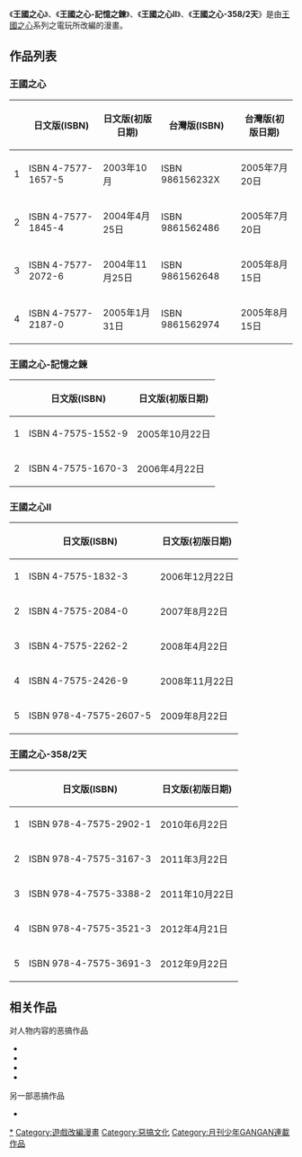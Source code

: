 {{noteTA
| G1=Games
| G2=Square Enix
| G3=Disney
}}
{{Infobox animanga/Headerofja
|標題=王國之心
|圖像= 
|尺寸= 
|說明= 
|日文名稱=キングダム ハーツ
|英文名稱=Kingdom Hearts 
|假名= 
|羅馬字= 
|類型=
}}
{{Infobox animanga/Manga
|標題=王國之心<br/><span style="font-size:smaller;">{{lang|ja|キングダム ハーツ}}</span>
|作者=
|作畫=[[天野シロ|天野シロ]]
|出版社= {{flagicon|Japan}} <br/> {{flagicon|Taiwan}} [[青文出版社|青文出版社]]
|其他出版社= 
|連載雜誌= [[Fami通|Fami通]]
|發售日= 
|開始=
|結束=
|冊數=全4冊
|話數= 
|其他=
}}
{{Infobox animanga/Manga
|標題=王國之心-記憶之鍊<br/><span style="font-size:smaller;">{{lang|ja|キングダム ハーツ チェイン オブ メモリーズ}}</span>
|作者=
|作畫=[[天野シロ|天野シロ]] 
|出版社= {{flagicon|Japan}} [[Square_Enix|Square Enix]]
|其他出版社= 
|連載雜誌= [[月刊少年GANGAN|月刊少年GANGAN]]
|發售日= 
|開始=
|結束=
|冊數=全2冊
|話數= 
|其他=未有中文版
}}
{{Infobox animanga/Manga
|標題=王國之心II<br/><span style="font-size:smaller;">{{lang|ja|キングダム ハーツII}}</span>
|作者=
|作畫=[[天野シロ|天野シロ]] 
|出版社= {{flagicon|Japan}} [[Square_Enix|Square Enix]]
|其他出版社= 
|連載雜誌= [[月刊少年GANGAN|月刊少年GANGAN]]
|發售日= 
|開始=
|結束=
|冊數=5冊 連載中
|話數= 
|其他=未有中文版
}}
{{Infobox animanga/Manga
|標題=王國之心-358/2天<br/><span style="font-size:smaller;">{{lang|ja|キングダム ハーツ 358/2 Days}}</span>
|作者=
|作畫=[[天野シロ|天野シロ]] 
|出版社= {{flagicon|Japan}} [[Square_Enix|Square Enix]]
|其他出版社= 
|連載雜誌= [[月刊少年GANGAN|月刊少年GANGAN]]
|發售日= 
|開始=
|結束=
|冊數=全5冊
|話數= 
|其他=未有中文版
}}
{{Infobox animanga/Footerofja}}
{{漫畫}}
《'''王國之心'''》、《'''王國之心-記憶之鍊'''》、《'''王國之心II'''》、《'''王國之心-358/2天'''》是由[[王國之心|王國之心]]系列之電玩所改編的漫畫。

==作品列表==
===王國之心===
{| border="1" class="wikitable"
|- 
! !!日文版(ISBN)!!日文版(初版日期)!!台灣版(ISBN)!!台灣版(初版日期)
|- 
|1||ISBN 4-7577-1657-5 ||2003年10月 ||ISBN 986156232X ||2005年7月20日
|-
|2||ISBN 4-7577-1845-4 ||2004年4月25日 ||ISBN 9861562486 ||2005年7月20日
|-
|3||ISBN 4-7577-2072-6 ||2004年11月25日 ||ISBN 9861562648 ||2005年8月15日
|-
|4||ISBN 4-7577-2187-0 ||2005年1月31日 ||ISBN 9861562974 ||2005年8月15日
|}
===王國之心-記憶之鍊===
{| border="1" class="wikitable"
|- 
! !!日文版(ISBN)!!日文版(初版日期)
|- 
|1||ISBN 4-7575-1552-9 ||2005年10月22日
|-
|2||ISBN 4-7575-1670-3 ||2006年4月22日
|}
===王國之心II===
{| border="1" class="wikitable"
|- 
! !!日文版(ISBN)!!日文版(初版日期)
|- 
|1||ISBN 4-7575-1832-3 ||2006年12月22日
|-
|2||ISBN 4-7575-2084-0 ||2007年8月22日
|-
|3||ISBN 4-7575-2262-2 ||2008年4月22日
|-
|4||ISBN 4-7575-2426-9 ||2008年11月22日
|-
|5||ISBN 978-4-7575-2607-5 ||2009年8月22日
|}
===王國之心-358/2天===
{| border="1" class="wikitable"
|- 
! !!日文版(ISBN)!!日文版(初版日期)
|- 
|1||ISBN 978-4-7575-2902-1 ||2010年6月22日
|-
|2||ISBN 978-4-7575-3167-3 ||2011年3月22日
|-
|3||ISBN 978-4-7575-3388-2 ||2011年10月22日
|-
|4||ISBN 978-4-7575-3521-3 ||2012年4月21日
|-
|5||ISBN 978-4-7575-3691-3 ||2012年9月22日
|}

==相关作品==
对人物内容的恶搞作品
*{{youtube|bfgjyn1AGsI|Kingdom Hearts Manga 1-5}}
*{{youtube|bFkkr-z8KSU|Kingdom Hearts Manga 6-8}}
*{{youtube|eW9BgXYmEiY|Kingdom Hearts Manga 9-13}}
*{{youtube|NCSdCbwma6k|Kingdom Hearts Manga 14-18}}

另一部恶搞作品
*{{youtube|XiZ1ekQCTHA|Kingdom Hearts: Sora and Roxas Tribute}}

{{王國之心系列}}

{{DEFAULTSORT:Kingdom Hearts}}
[[Category:王國之心系列|*]]
[[Category:遊戲改編漫畫|Category:遊戲改編漫畫]]
[[Category:惡搞文化|Category:惡搞文化]]
[[Category:月刊少年GANGAN連載作品|Category:月刊少年GANGAN連載作品]]